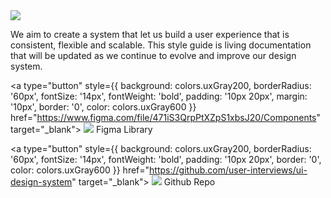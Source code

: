 
<Meta title="Design System/Intro" />

<div style={{ width: '50%', margin: '0 auto', textAlign: 'center'}}>
<img src={ImageFile} />

We aim to create a system that let us build a user experience that is consistent, flexible and scalable. 
This style guide is living documentation that will be updated as we continue to evolve and improve our design system.

<a type="button" style={{ 
    background: colors.uxGray200,
    borderRadius: '60px', 
    fontSize: '14px', 
    fontWeight: 'bold', 
    padding: '10px 20px', 
    margin: '10px',
    border: '0', 
    color: colors.uxGray600
    }} 
    href="https://www.figma.com/file/471iS3QrpPtXZpS1xbsJ20/Components" 
    target="_blank">
    <img src={FigmaLogo} /> Figma Library
</a>

<a type="button" style={{ 
    background: colors.uxGray200,
    borderRadius: '60px', 
    fontSize: '14px', 
    fontWeight: 'bold', 
    padding: '10px 20px', 
    border: '0', 
    color: colors.uxGray600
    }} 
    href="https://github.com/user-interviews/ui-design-system" 
    target="_blank">
    <img src={GithubLogo} /> Github Repo
</a>

</div>
